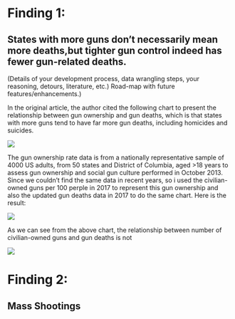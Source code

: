 
# Finding 1:

## States with more guns don't necessarily mean more deaths,but tighter gun control indeed has fewer gun-related deaths.

(Details of your development process, data wrangling steps, your reasoning, detours, literature, etc.)
Road-map with future features/enhancements.)

In the original article, the author cited the following chart to present the relationship between gun ownership and gun deaths, which is that states with more guns tend to have far more gun deaths, including homicides and suicides. 

![](https://github.com/lpyuan/AddPics/blob/master/GunDeath.png)

The gun ownership rate data is from a nationally representative sample of 4000 US adults, from 50 states and District of Columbia, aged >18 years to assess gun ownership and social gun culture performed in October 2013. Since we couldn't find the same data in recent years, so i used the civilian-owned guns per 100 perple in 2017 to represent this gun ownership and also the updated gun deaths data in 2017 to do the same chart. Here is the result:

![](https://github.com/lpyuan/AddPics/blob/master/GunOwnership.png)

As we can see from the above chart, the relationship between number of civilian-owned guns and gun deaths is not 

![](https://github.com/lpyuan/AddPics/blob/master/GunControl.png)

# Finding 2:

## Mass Shootings


